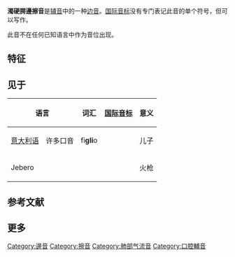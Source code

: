 {{NoteTA
|1=腭
}}
{{infobox IPA
|above=濁硬腭邊擦音
|ipa symbol=ʎ̝
|ipa number=157 429
|xsampa=L_r
}}

'''濁硬腭邊擦音'''是[[辅音|辅音]]中的一种[[边音|边音]]。[[国际音标|国际音标]]没有专门表记此音的单个符号，但可以写作{{angbr IPA|ʎ̝}}。

此音不在任何已知语言中作为音位出现。

==特征==
{{fricative}}
{{palatal}}
{{voiced}}
{{oral}}
{{lateral}}
{{pulmonic}}

==见于==
{| class="wikitable"
!colspan=2| 语言
! 词汇
! [[国际音标|国际音标]]
! 意义
! 注释
|-
|[[意大利语|意大利语]]
|许多口音
| fi'''gli'''o
| {{IPA|[ˈfiʎ̝ːo]}}
| 儿子
| 其他口音里是近音{{IPAblink|ʎ}}。参见[[意大利語音系|意大利語音系]]
|-
|colspan=2|Jebero{{sfnp|Valenzuela|Gussenhoven|2013|p=101}}
|colspan=2 align=center|{{IPA|[iˈʎ̝apa]}}
| 火枪
|齿齿龈硬腭音。偶尔是{{IPA|/ʎ/}}的同位异音；擦音成分弱。{{sfnp|Valenzuela|Gussenhoven|2013|p=101}}
|}

==参考文献==
{{reflist}}

==更多==
{{IPA navigation}}
{{字母R}}

[[Category:邊音|Category:邊音]]
[[Category:擦音|Category:擦音]]
[[Category:肺部气流音|Category:肺部气流音]]
[[Category:口腔輔音|Category:口腔輔音]]